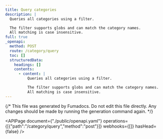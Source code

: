```yaml
---
title: Query categories
description: |
  Queries all categories using a filter.

  The filter supports globs and can match the category names.
  All matching is case insensitive.
full: true
_openapi:
  method: POST
  route: /category/query
  toc: []
  structuredData:
    headings: []
    contents:
      - content: |
          Queries all categories using a filter.

          The filter supports globs and can match the category names.
          All matching is case insensitive.
---
```


{/* This file was generated by Fumadocs.
Do not edit this file directly. Any changes should be made by running the generation command again. */}

<APIPage document={"./public/openapi.yaml"} operations={[{"path":"/category/query","method":"post"}]} webhooks={[]} hasHead={false} />